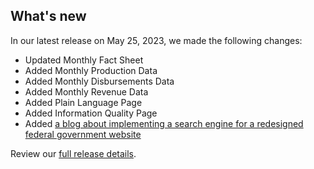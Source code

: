 ## What's new

In our latest release on May 25, 2023, we made the following changes:

- Updated <Link href="/fact-sheet" linkType="default">Monthly Fact Sheet</Link>
- Added <Link href="/downloads/production-by-month/" linkType="default">Monthly Production Data</Link>
- Added <Link href="/downloads/disbursements-by-month/" linkType="default">Monthly Disbursements Data</Link>
- Added <Link href="/downloads/revenue/" linkType="default">Monthly Revenue Data</Link>
- Added <Link href="/plain-language" linkType="default">Plain Language Page</Link>
- Added <Link href="/information-quality" linkType="default">Information Quality Page</Link>
- Added [a blog about implementing a search engine for a redesigned federal government website](https://blog-nrrd.doi.gov/search-engine/)


Review our [full release details](https://github.com/ONRR/nrrd/releases).
